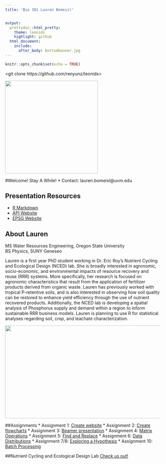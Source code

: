 ```yaml
---
title: 'Bio 381 Lauren Bomeisl'


output: 
  prettydoc::html_pretty:
    theme: leonids
    highlight: github
  html_document:
    include:
      after_body: bottombanner.jpg
---
```


```r
knitr::opts_chunk$set(echo = TRUE)
```

 
<git clone https://github.com/renyunz/leonids>
<cd leonids>
<jekyll server>
 


<img src="sthelen.jpg" width="300" height="300" />

#Welcome! Stay A While!
* Contact: lauren.bomeisl@uvm.edu 


## Presentation Resources

  * [R Markdown](ElevatrPresentation.html)
  * [API Website](https://aws.amazon.com/public-datasets/terrain/)
  * [EPSG Website](http://www.epsg-registry.org/)


## About Lauren
MS Water Resources Engineering, Oregon State University  
BS Physics, SUNY Geneseo

Lauren is a first year PhD student working in Dr. Eric Roy's Nutrient Cycling and Ecological Design (NCED) lab. She is broadly interested in agronomic, socio-economic, and environmental impacts of resource recovery and reuse (RRR) systems. More specifically, her research is focused on agronomic characteristics that result from the application of fertilizer products derived from organic waste. Lauren has previously worked with tropical P-retentive soils, and is also interested in observing how soil quality can be restored to enhance yield efficiency through the use of nutrient recovered products. Additionally, the NCED lab is developing a spatial analysis of Phosphorus supply and demand within a region to inform sustainable RRR business models. Lauren is planning to use R for statistical analyses regarding soil, crop, and leachate characterization. 

<img src="bottombanner.jpg" width="800" height="300" />

##Assignments
* Assignment 1: [Create website](https://laurenbomeisl.github.io/Bio381_2018/)
* Assignment 2: [Create flowcharts](180309_Homework_02.html)
* Assignment 3: [Beamer presentation](Homework_3.pdf)
* Assignment 4: [Matrix Operations](HW4.html)
* Assignment 5: [Find and Replace](Homework_5.html)
* Assignment 6: [Data Distributions](Homework6.html)
* Assignment 7/8: [Exploring a Hypothesis](Homework7.html)
* Assignment 10: [Batch Processing](Homework10.html)

##Nutrient Cycling and Ecological Design Lab
[Check us out!](http://nced.weebly.com/)


